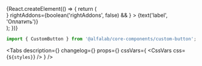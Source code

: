 


<Meta title='Components/Actions/CustomButton' component={CustomButton} />

<!-- Canvas -->

<Story name='CustomButton'>
    {React.createElement(() => {
        return (
            <div
                style={{
                    backgroundColor: 'transparent',
                    padding: '8px',
                    position: 'absolute',
                    top: 0,
                    left: 0,
                    right: 0,
                    bottom: 0,
                }}
            >
                <CustomButton
                    size={select('size', SIZES, 'm')}
                    backgroundColor={color('backgroundColor', '#FF45C3')}
                    contentColor={select('contentColor', CONTENT_COLORS, 'white')}
                    href={text('href', '')}
                    loading={boolean('loading', false)}
                    disabled={boolean('disabled', false)}
                    block={boolean('block', false)}
                    nowrap={boolean('nowrap', false)}
                    leftAddons={boolean('leftAddons', false) && <StarMIcon />}
                    rightAddons={boolean('rightAddons', false) && <StarMIcon />}
                >
                    {text('label', 'Оплатить')}
                </CustomButton>
            </div>
        );
    })}
</Story>

<!-- Docs -->

<ComponentHeader
    name='CustomButton'
    version={version}
    design='https://www.figma.com/file/cdNnkh2QdxuvYLrBm4cubM/Web-%3A%3A-Core-Default-Components?node-id=3306%3A30233'
/>

```jsx
import { CustomButton } from '@alfalab/core-components/сustom-button';
```

<Tabs
    description={<Description />}
    changelog={<Changelog />}
    props={<ArgsTable of={CustomButtonTS} />}
    cssVars={
        <CssVars
            css={`
                ${styles}
            `}
        />
    }
/>
